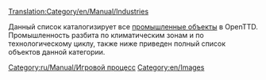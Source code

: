 [[Translation:Category/en/Manual/Industries]]

Данный список каталогизирует все [[en/Manual/Industries|промышленные объекты]] в OpenTTD. Промышленность разбита по климатическим зонам и по технологическому циклу, также ниже приведен полный список объектов данной категории. 

[[Category:ru/Manual/Игровой процесс]]
[[Category:en/Images]]